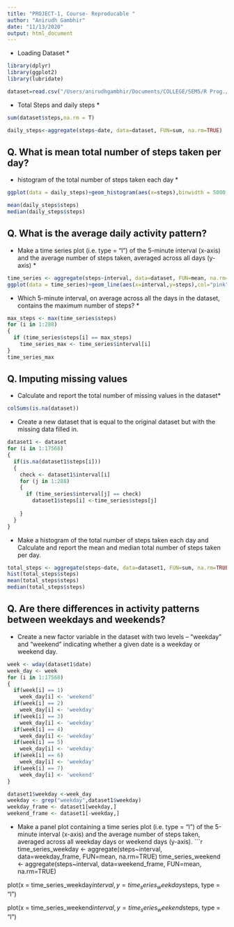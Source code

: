 ```yaml
---
title: "PROJECT-1, Course- Reproducable "
author: "Anirudh Gambhir"
date: "11/13/2020"
output: html_document
---
```


* Loading Dataset *
```r
library(dplyr)
library(ggplot2)
library(lubridate)

dataset=read.csv("/Users/anirudhgambhir/Documents/COLLEGE/SEM5/R Prog./Datasets/Coursera Datasets/activity.csv")

```
* Total Steps and daily steps *
```r
sum(dataset$steps,na.rm = T)

daily_steps<-aggregate(steps~date, data=dataset, FUN=sum, na.rm=TRUE)
```

Q. What is mean total number of steps taken per day?
-------------------------------------------------

* histogram of the total number of steps taken each day *
```r
ggplot(data = daily_steps)+geom_histogram(aes(x=steps),binwidth = 5000,fill='orange',col='red')+labs(x="Number of Steps",y="Frequency",title = "Number of Steps taken each day")
```


```r
mean(daily_steps$steps)
median(daily_steps$steps)

```
    
Q. What is the average daily activity pattern?
-------------------------------------------

* Make a time series plot (i.e. type = "l") of the 5-minute interval (x-axis) and the average number of steps taken, averaged across all days (y-axis) *

```r
time_series <- aggregate(steps~interval, data=dataset, FUN=mean, na.rm=TRUE)
ggplot(data = time_series)+geom_line(aes(x=interval,y=steps),col="pink")+labs(x="Time Interval",y="Number of Steps",title = "Time Series Graph")+theme_bw()

```

* Which 5-minute interval, on average across all the days in the dataset, contains the maximum number of steps? *
```r
max_steps <- max(time_series$steps)
for (i in 1:288) 
{
  if (time_series$steps[i] == max_steps)
    time_series_max <- time_series$interval[i]
}
time_series_max
```

Q. Imputing missing values
-----------------------

* Calculate and report the total number of missing values in the dataset*
```r
colSums(is.na(dataset))
```

* Create a new dataset that is equal to the original dataset but with the missing data filled in.

```r
dataset1 <- dataset
for (i in 1:17568) 
{
  if(is.na(dataset1$steps[i])) 
  { 
    check <- dataset1$interval[i]
    for (j in 1:288)
    {
      if (time_series$interval[j] == check) 
        dataset1$steps[i] <-time_series$steps[j] 
      
    }
  }
}
```

* Make a histogram of the total number of steps taken each day and Calculate and report the mean and median total number of steps taken per day. 
```r
total_steps <- aggregate(steps~date, data=dataset1, FUN=sum, na.rm=TRUE)
hist(total_steps$steps)
mean(total_steps$steps)
median(total_steps$steps)

```

Q. Are there differences in activity patterns between weekdays and weekends?
---------------------------------------------------------------------------

* Create a new factor variable in the dataset with two levels – “weekday” and “weekend” indicating whether a given date is a weekday or weekend day.
```r
week <- wday(dataset1$date)
week_day <- week
for (i in 1:17568)
{
  if(week[i] == 1)
    week_day[i] <- 'weekend'
  if(week[i] == 2)
    week_day[i] <- 'weekday'
  if(week[i] == 3)
    week_day[i] <- 'weekday'
  if(week[i] == 4)
    week_day[i] <- 'weekday'
  if(week[i] == 5)
    week_day[i] <- 'weekday'
  if(week[i] == 6)
    week_day[i] <- 'weekday'
  if(week[i] == 7)
    week_day[i] <- 'weekend'
}

dataset1$weekday <-week_day
weekday <- grep("weekday",dataset1$weekday)
weekday_frame <- dataset1[weekday,]
weekend_frame <- dataset1[-weekday,]
```


* Make a panel plot containing a time series plot (i.e. type = "l") of the 5-minute interval (x-axis) and the average number of steps taken, averaged across all weekday days or weekend days (y-axis). 
```r
time_series_weekday <- aggregate(steps~interval, data=weekday_frame, FUN=mean, na.rm=TRUE)
time_series_weekend <- aggregate(steps~interval, data=weekend_frame, FUN=mean, na.rm=TRUE)

plot(x = time_series_weekday$interval, y = time_series_weekday$steps, type = "l")

plot(x = time_series_weekend$interval, y = time_series_weekend$steps, type = "l")
